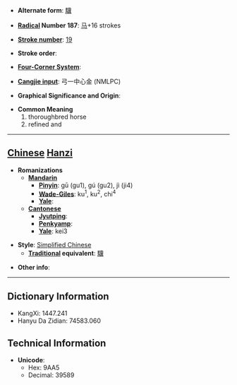 * '''Alternate form''': [[驥]]

* '''[[Wiktionary:Chinese radical index| Radical]] Number 187''': [[Wiktionary:Chinese radical index 马|马]]+16 strokes

* '''[[Wiktionary:Chinese total strokes index|Stroke number]]''': [[Wiktionary:Chinese total strokes index 19|19]]

* '''Stroke order''': 

* '''[[Wiktionary:Chinese four corner index|Four-Corner System]]''': 

* '''[[Wiktionary:Chinese Cangjie index|Cangjie input]]''': 弓一中心金 (NMLPC)

* '''Graphical Significance and Origin''': 

* '''Common Meaning'''
*#thoroughbred horse
*# refined and


----

== [[Chinese]] [[Hanzi]] ==

* '''Romanizations'''
** '''[[Mandarin]]'''
*** '''[[Pinyin]]''': gū (gu1), gú (gu2), jì (ji4)
*** '''[[Wade-Giles]]''': ku<sup>1</sup>, ku<sup>2</sup>, chi<sup>4</sup>
*** '''[[Yale]]''': 
** '''[[Cantonese]]'''
*** '''[[Jyutping]]''':
*** '''[[Penkyamp]]''': 
*** '''[[Yale]]''': kei3

* '''Style''': [[Simplified Chinese]] 
** '''[[Traditional Chinese|Traditional]] equivalent''': [[驥]]

* '''Other info''': 

----

== Dictionary Information ==

* KangXi: 1447.241
* Hanyu Da Zidian: 74583.060

== Technical Information ==

* '''Unicode''':
** Hex: 9AA5
** Decimal: 39589
